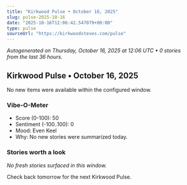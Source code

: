 ```yaml
---
title: "Kirkwood Pulse • October 16, 2025"
slug: pulse-2025-10-16
date: "2025-10-16T12:06:42.547079+00:00"
type: pulse
sourceUrl: "https://kirkwoodsteves.com/pulse"
---
```


_Autogenerated on Thursday, October 16, 2025 at 12:06 UTC • 0 stories from the last 36 hours._

## Kirkwood Pulse • October 16, 2025

No new items were available within the configured window.

### Vibe-O-Meter

- Score (0-100): 50
- Sentiment (-100..100): 0
- Mood: Even Keel
- Why: No new stories were summarized today.

### Stories worth a look

_No fresh stories surfaced in this window._

Check back tomorrow for the next Kirkwood Pulse.
